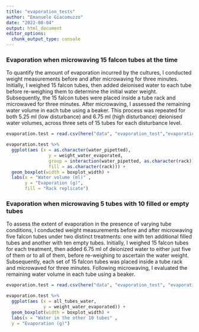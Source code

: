 ```yaml
---
title: "evaporation_tests"
author: "Emanuele Giacomuzzo"
date: "2022-08-04"
output: html_document
editor_options: 
  chunk_output_type: console
---
```


### Evaporation when microwaving 15 falcon tubes at the time

To quantify the amount of evaporation incurred by the cultures, I conducted weight measurements before and after microwaving for three minutes. Initially, I weighed 15 falcon tubes, then added deionised water to each tube before re-weighing them to determine the initial water weight. Subsequently, the 15 falcon tubes were placed inside a tube rack and microwaved for three minutes. After microwaving, I assessed the remaining water volume in each tube using a beaker. This process was repeated for both 5.25 ml (low disturbance) and 6.75 ml (high disturbance) deionised water volumes, across three sets of 15 tubes for each disturbance level.

```r
evaporation.test = read.csv(here("data", "evaporation_test","evaporation_test_right.csv"), header = TRUE)

evaporation.test %>%
  ggplot(aes (x = as.character(water_pipetted),
                y = weight_water_evaporated,
                group = interaction(water_pipetted, as.character(rack)),
                fill = as.character(rack))) +
  geom_boxplot(width = boxplot_width) +
  labs(x = "Water volume (ml)" , 
       y = "Evaporation (g)", 
       fill = "Rack replicate")
```

### Evaporation when microwaving 5 tubes with 10 filled or empty tubes

To assess the extent of evaporation in the presence of varying tube conditions, I conducted weight measurements before and after microwaving five falcon tubes under two distinct treatments: one with ten additional filled tubes and another with ten empty tubes. Initially, I weighed 15 falcon tubes for each treatment, then added 6.75 ml of deionized water to either just five of them or to all of them, before re-weighing to ascertain the water weight. Subsequently, each set of 15 falcon tubes was placed inside a tube rack and microwaved for three minutes. Following microwaving, I evaluated the remaining water volume in each tube using a beaker.

```r
evaporation.test = read.csv(here("data", "evaporation_test", "evaporation_test_fill_nofill.csv"), header = TRUE)

evaporation.test %>%
  ggplot(aes (x = all_tubes_water,
              y = weight_water_evaporated)) +
  geom_boxplot(width = boxplot_width) +
  labs(x = "Water in the other 10 tubes" , 
  y = "Evaporation (g)")
```
